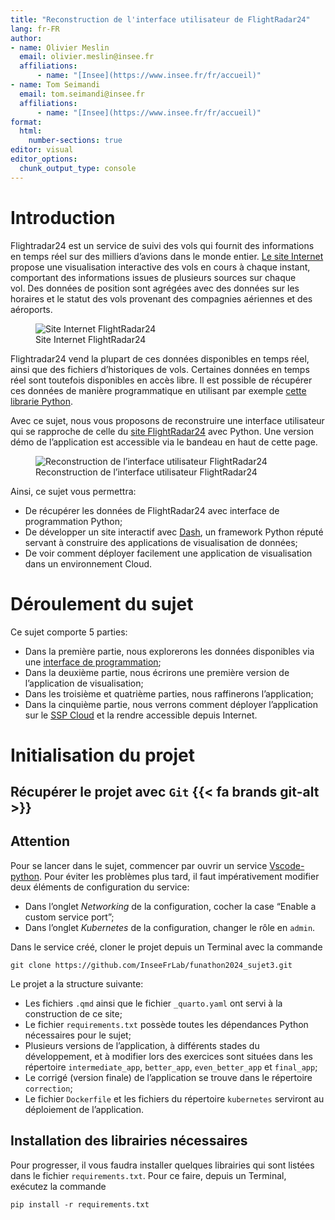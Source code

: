 ```yaml
---
title: "Reconstruction de l'interface utilisateur de FlightRadar24"
lang: fr-FR
author: 
- name: Olivier Meslin
  email: olivier.meslin@insee.fr
  affiliations: 
      - name: "[Insee](https://www.insee.fr/fr/accueil)"
- name: Tom Seimandi
  email: tom.seimandi@insee.fr
  affiliations: 
      - name: "[Insee](https://www.insee.fr/fr/accueil)"
format:
  html:
    number-sections: true
editor: visual
editor_options: 
  chunk_output_type: console
---
```


# Introduction {.unnumbered}

Flightradar24 est un service de suivi des vols qui fournit des informations en temps réel sur des milliers d'avions dans le monde entier. [Le site Internet](https://www.flightradar24.com/) propose une visualisation interactive des vols en cours à chaque instant, comportant des informations issues de plusieurs sources sur chaque vol. Des données de position sont agrégées avec des données sur les horaires et le statut des vols provenant des compagnies aériennes et des aéroports.

![Site Internet FlightRadar24](img/fr24.jpg)

Flightradar24 vend la plupart de ces données disponibles en temps réel, ainsi que des fichiers d'historiques de vols. Certaines données en temps réel sont toutefois disponibles en accès libre. Il est possible de récupérer ces données de manière programmatique en utilisant par exemple [cette librarie Python](https://github.com/JeanExtreme002/FlightRadarAPI).

Avec ce sujet, nous vous proposons de reconstruire une interface utilisateur qui se rapproche de celle du [site FlightRadar24](https://www.flightradar24.com/) avec Python. Une version démo de l'application est accessible via le bandeau en haut de cette page.

![Reconstruction de l'interface utilisateur FlightRadar24](img/app_preview.jpg)

Ainsi, ce sujet vous permettra:

- De récupérer les données de FlightRadar24 avec interface de programmation Python;
- De développer un site interactif avec [Dash](https://dash.plotly.com/), un framework Python réputé servant à construire des applications de visualisation de données;
- De voir comment déployer facilement une application de visualisation dans un environnement Cloud. 

# Déroulement du sujet

Ce sujet comporte 5 parties:

- Dans la première partie, nous explorerons les données disponibles via une [interface de programmation](https://github.com/JeanExtreme002/FlightRadarAPI);
- Dans la deuxième partie, nous écrirons une première version de l'application de visualisation;
- Dans les troisième et quatrième parties, nous raffinerons l'application;
- Dans la cinquième partie, nous verrons comment déployer l'application sur le [SSP Cloud](https://datalab.sspcloud.fr/) et la rendre accessible depuis Internet.

# Initialisation du projet

## Récupérer le projet avec `Git` {{< fa brands git-alt >}}

::: {.callout-note appearance="simple"}

## Attention

Pour se lancer dans le sujet, commencer par ouvrir un service [Vscode-python](https://datalab.sspcloud.fr/launcher/ide/vscode-python). Pour éviter les problèmes plus tard, il faut impérativement modifier deux éléments de configuration du service:

- Dans l'onglet *Networking* de la configuration, cocher la case "Enable a custom service port";
- Dans l'onglet *Kubernetes* de la configuration, changer le rôle en `admin`. 
:::

Dans le service créé, cloner le projet depuis un Terminal avec la commande
```
git clone https://github.com/InseeFrLab/funathon2024_sujet3.git
```

Le projet a la structure suivante:

- Les fichiers `.qmd` ainsi que le fichier `_quarto.yaml` ont servi à la construction de ce site;
- Le fichier `requirements.txt` possède toutes les dépendances Python nécessaires pour le sujet;
- Plusieurs versions de l'application, à différents stades du développement, et à modifier lors des exercices sont situées dans les répertoire `intermediate_app`, `better_app`, `even_better_app` et `final_app`;  
- Le corrigé (version finale) de l'application se trouve dans le répertoire `correction`;
- Le fichier `Dockerfile` et les fichiers du répertoire `kubernetes` serviront au déploiement de l'application.

## Installation des librairies nécessaires

Pour progresser, il vous faudra installer quelques librairies qui sont listées dans le fichier `requirements.txt`. Pour ce faire, depuis un Terminal, exécutez la commande
```
pip install -r requirements.txt
```

